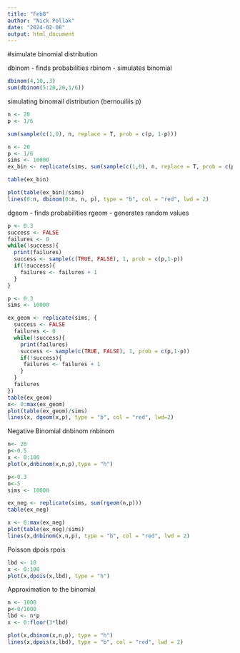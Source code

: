 ```yaml
---
title: "Feb8"
author: "Nick Pollak"
date: "2024-02-08"
output: html_document
---
```


#simulate binomial distribution

dbinom - finds probabilities 
rbinom - simulates binomial

```r
dbinom(4,10,.3)
sum(dbinom(5:20,20,1/6))
```
simulating binomail distribution (bernouiliis p)
```r
n <- 20
p <- 1/6

sum(sample(c(1,0), n, replace = T, prob = c(p, 1-p)))
```

```r
n <- 20
p <- 1/6
sims <- 10000
ex_bin <- replicate(sims, sum(sample(c(1,0), n, replace = T, prob = c(p, 1-p))))

table(ex_bin)

plot(table(ex_bin)/sims)
lines(0:n, dbinom(0:n, n, p), type = "b", col = "red", lwd = 2)
```

dgeom - finds probabilities
rgeom - generates random values
```r
p <- 0.3
success <- FALSE
failures <- 0
while(!success){
  print(failures)
  success <- sample(c(TRUE, FALSE), 1, prob = c(p,1-p))
  if(!success){
    failures <- failures + 1
  }
}
```


```r
p <- 0.3
sims <- 10000

ex_geom <- replicate(sims, {
  success <- FALSE
  failures <- 0
  while(!success){
    print(failures)
    success <- sample(c(TRUE, FALSE), 1, prob = c(p,1-p))
    if(!success){
     failures <- failures + 1
    }
  }
  failures
})
table(ex_geom)
x<- 0:max(ex_geom)
plot(table(ex_geom)/sims)
lines(x, dgeom(x,p), type = "b", col = "red", lwd=2)
```




Negative Binomial
dnbinom
rnbinom
```r
n<- 20
p<-0.5
x <- 0:100
plot(x,dnbinom(x,n,p),type = "h")

```


```r
p<-0.3
n<-5
sims <- 10000

ex_neg <- replicate(sims, sum(rgeom(n,p)))
table(ex_neg)

x <- 0:max(ex_neg)
plot(table(ex_neg)/sims)
lines(x,dnbinom(x,n,p), type = "b", col = "red", lwd = 2)
```

Poisson
dpois
rpois

```r
lbd <- 10
x <- 0:100
plot(x,dpois(x,lbd), type = "h")
```

Approximation to the binomial
```r
n <- 1000
p<-8/1000
lbd <- n*p
x <- 0:floor(3*lbd)

plot(x,dbinom(x,n,p), type = "h")
lines(x,dpois(x,lbd), type = "b", col = "red", lwd = 2)
```



